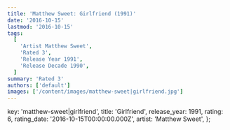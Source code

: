 ```yaml
---
title: 'Matthew Sweet: Girlfriend (1991)'
date: '2016-10-15'
lastmod: '2016-10-15'
tags:
  [
    'Artist Matthew Sweet',
    'Rated 3',
    'Release Year 1991',
    'Release Decade 1990',
  ]
summary: 'Rated 3'
authors: ['default']
images: ['/content/images/matthew-sweet|girlfriend.jpg']
---
```


  key: 'matthew-sweet|girlfriend',
  title: 'Girlfriend',
  release_year: 1991,
  rating: 6,
  rating_date: '2016-10-15T00:00:00.000Z',
  artist: 'Matthew Sweet',
};

<MusicRating data={data} />
